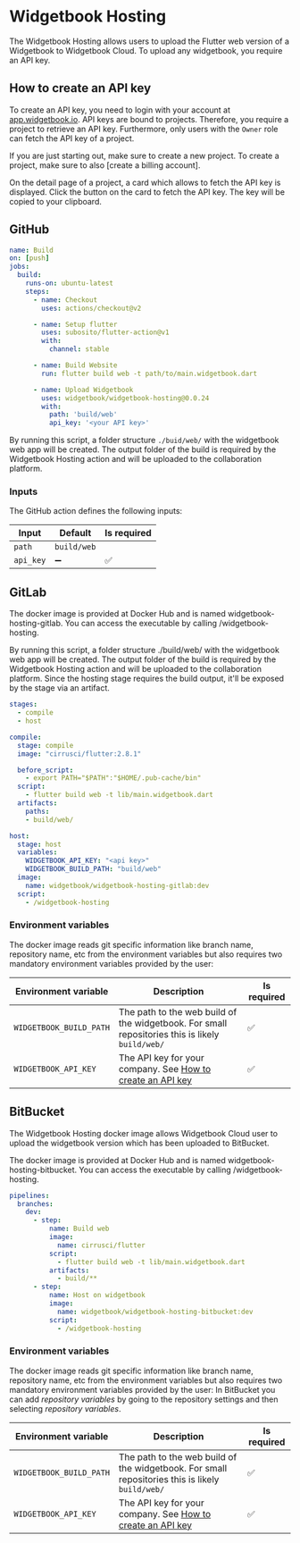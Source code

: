 # Widgetbook Hosting

The Widgetbook Hosting allows users to upload the Flutter web version of a Widgetbook to Widgetbook Cloud.
To upload any widgetbook, you require an API key.

## How to create an API key

To create an API key, you need to login with your account at [app.widgetbook.io](https://app.widgetbook.io). 
API keys are bound to projects. 
Therefore, you require a project to retrieve an API key. 
Furthermore, only users with the `Owner` role can fetch the API key of a project. 

If you are just starting out, make sure to create a new project. 
To create a project, make sure to also [create a billing account].

On the detail page of a project, a card which allows to fetch the API key is displayed. 
Click the button on the card to fetch the API key. 
The key will be copied to your clipboard.

## GitHub

```yaml
name: Build 
on: [push]
jobs:
  build:
    runs-on: ubuntu-latest
    steps:
      - name: Checkout
        uses: actions/checkout@v2

      - name: Setup flutter
        uses: subosito/flutter-action@v1
        with:
          channel: stable

      - name: Build Website
        run: flutter build web -t path/to/main.widgetbook.dart

      - name: Upload Widgetbook
        uses: widgetbook/widgetbook-hosting@0.0.24
        with:
          path: 'build/web'
          api_key: '<your API key>'
```

By running this script, a folder structure `./buid/web/` with the widgetbook web app will be created. The output folder of the build is required by the Widgetbook Hosting action and will be uploaded to the collaboration platform.

### Inputs

The GitHub action defines the following inputs: 

| Input | Default | Is required |
| ----- | ------- | ----------- |
| `path` | `build/web` |  |
| `api_key` | ➖ | ✅ |

## GitLab

The docker image is provided at Docker Hub and is named widgetbook-hosting-gitlab. You can access the executable by calling /widgetbook-hosting.

By running this script, a folder structure ./build/web/ with the widgetbook web app will be created. 
The output folder of the build is required by the Widgetbook Hosting action and will be uploaded to the collaboration platform. 
Since the hosting stage requires the build output, it'll be exposed by the stage via an artifact.

```yaml
stages:
  - compile
  - host

compile:
  stage: compile
  image: "cirrusci/flutter:2.8.1"

  before_script:
    - export PATH="$PATH":"$HOME/.pub-cache/bin"
  script:
    - flutter build web -t lib/main.widgetbook.dart
  artifacts:
    paths:
    - build/web/

host: 
  stage: host
  variables:
    WIDGETBOOK_API_KEY: "<api key>"
    WIDGETBOOK_BUILD_PATH: "build/web"
  image: 
    name: widgetbook/widgetbook-hosting-gitlab:dev
  script:
    - /widgetbook-hosting
```

### Environment variables

The docker image reads git specific information like branch name, repository name, etc from the environment variables but also requires two mandatory environment variables provided by the user:

| Environment variable | Description | Is required |
| ----- | ------- | ----------- |
| `WIDGETBOOK_BUILD_PATH` | The path to the web build of the widgetbook. For small repositories this is likely `build/web/` | ✅ |
| `WIDGETBOOK_API_KEY` | The API key for your company. See [How to create an API key](/widgetbook-cloud/hosting#how-to-create-an-api-key)| ✅ |

## BitBucket
The Widgetbook Hosting docker image allows Widgetbook Cloud user to upload the widgetbook version which has been uploaded to BitBucket.

The docker image is provided at Docker Hub and is named widgetbook-hosting-bitbucket. 
You can access the executable by calling /widgetbook-hosting.

``` yaml
pipelines:
  branches:
    dev:
      - step:
          name: Build web
          image: 
            name: cirrusci/flutter
          script:
            - flutter build web -t lib/main.widgetbook.dart
          artifacts:
            - build/**
      - step:
          name: Host on widgetbook
          image: 
            name: widgetbook/widgetbook-hosting-bitbucket:dev
          script:
            - /widgetbook-hosting
```

### Environment variables

The docker image reads git specific information like branch name, repository name, etc from the environment variables but also requires two mandatory environment variables provided by the user:
In BitBucket you can add _repository variables_ by going to the repository settings and then selecting _repository variables_.

| Environment variable | Description | Is required |
| ----- | ------- | ----------- |
| `WIDGETBOOK_BUILD_PATH` | The path to the web build of the widgetbook. For small repositories this is likely `build/web/` | ✅ |
| `WIDGETBOOK_API_KEY` | The API key for your company. See [How to create an API key](/widgetbook-cloud/hosting#how-to-create-an-api-key)| ✅ |